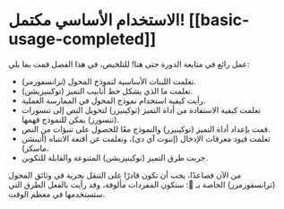 # الاستخدام الأساسي مكتمل! [[basic-usage-completed]]

<CourseFloatingBanner
    chapter={2}
    classNames="absolute z-10 right-0 top-0"
/>

عمل رائع في متابعة الدورة حتى هنا! للتلخيص، في هذا الفصل قمت بما يلي:

- تعلمت اللبنات الأساسية لنموذج المحول (ترانسفورمر).
- تعلمت ما الذي يشكل خط أنابيب التميز (توكينيزيشن).
- رأيت كيفية استخدام نموذج المحول في الممارسة العملية.
- تعلمت كيفية الاستفادة من أداة التميز (توكينيزر) لتحويل النص إلى تنسورات (تنسورز) يمكن للنموذج فهمها.
- قمت بإعداد أداة التميز (توكينيزر) والنموذج معًا للحصول على تنبؤات من النص.
- تعلمت قيود معرفات الإدخال (إنبوت آي دي)، وتعلمت عن أقنعة الانتباه (أتينشن ماسكز).
- جربت طرق التميز (توكينيزيشن) المتنوعة والقابلة للتكوين.

من الآن فصاعدًا، يجب أن تكون قادرًا على التنقل بحرية في وثائق المحول (ترانسفورمرز) الخاصة بـ 🤗: ستكون المفردات مألوفة، وقد رأيت بالفعل الطرق التي ستستخدمها في معظم الوقت.